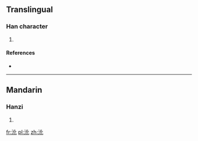 ==Translingual==

===Han character===
{{Han char|rn=85|rad=水|as=04|sn=7|four=3111<sub>0</sub>|canj=水人心 (EOP), X水人心 (XEOP)}}

# {{defn|Han|sort=水04}}

====References====
* {{Han ref|kx=0611.030|dkj=17197|hdz=31567.030|uh=6C8E|ud=27790|bh=CB5D|bd=52061}}

----

==Mandarin==

===Hanzi===
{{cmn-hanzi|pin=[[huò]] ([[huo4]])|wg=huo<sup>4</sup>}}

# {{defn|lang=cmn|sort=水04}}

[[fr:沎]]
[[pl:沎]]
[[zh:沎]]
